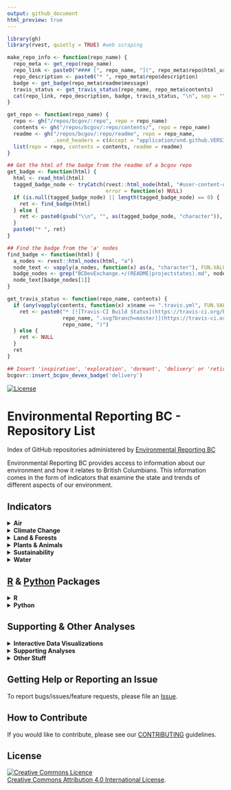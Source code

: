 ```yaml
---
output: github_document
html_preview: true
---
```

<!--
Copyright 2018 Province of British Columbia

Licensed under the Apache License, Version 2.0 (the "License");
you may not use this file except in compliance with the License.
You may obtain a copy of the License at

http://www.apache.org/licenses/LICENSE-2.0

Unless required by applicable law or agreed to in writing, software distributed under the License is distributed on an "AS IS" BASIS,
WITHOUT WARRANTIES OR CONDITIONS OF ANY KIND, either express or implied.
See the License for the specific language governing permissions and limitations under the License.
-->

<!-- README.md is generated from README.Rmd. Please edit that file and re-knit-->

```r
library(gh)
library(rvest, quietly = TRUE) #web scraping

make_repo_info <- function(repo_name) {
  repo_meta <- get_repo(repo_name)
  repo_link <- paste0("#### [", repo_name, "](", repo_meta$repo$html_url, ")")
  repo_description <- paste0("* ", repo_meta$repo$description)
  badge <- get_badge(repo_meta$readme$message)
  travis_status <- get_travis_status(repo_name, repo_meta$contents)
  cat(repo_link, repo_description, badge, travis_status, "\n", sep = "\n")
}

get_repo <- function(repo_name) {
  repo <- gh("/repos/bcgov/:repo", repo = repo_name)
  contents <- gh("/repos/bcgov/:repo/contents/", repo = repo_name)
  readme <- gh("/repos/bcgov/:repo/readme", repo = repo_name,
               .send_headers = c(Accept = "application/vnd.github.VERSION.html"))
  list(repo = repo, contents = contents, readme = readme)           
}

## Get the html of the badge from the readme of a bcgov repo
get_badge <- function(html) {
  html <- read_html(html)
  tagged_badge_node <- tryCatch(rvest::html_node(html, "#user-content-devex-badge"), 
                                error = function(e) NULL)
  if (is.null(tagged_badge_node) || length(tagged_badge_node) == 0) {
    ret <- find_badge(html)
  } else {
    ret <- paste0(gsub("\\n", "", as(tagged_badge_node, "character")), collapse = "")
  }
  paste0("* ", ret)
}

## Find the badge from the 'a' nodes
find_badge <- function(html) {
  a_nodes <- rvest::html_nodes(html, "a")
  node_text <- vapply(a_nodes, function(x) as(x, "character"), FUN.VALUE = character(1))
  badge_nodes <- grep("BCDevExchange.+/(README|projectstates).md", node_text)
  node_text[badge_nodes[1]]
}

get_travis_status <- function(repo_name, contents) {
  if (any(vapply(contents, function(x) x$name == ".travis.yml", FUN.VALUE = logical(1)))) {
    ret <- paste0("* [![Travis-CI Build Status](https://travis-ci.org/bcgov/", 
                  repo_name, ".svg?branch=master)](https://travis-ci.org/bcgov/",
                  repo_name, ")")
  } else {
    ret <- NULL
  }
  ret
}

```

```r
## Insert 'inspiration', 'exploration', 'dormant', 'delivery' or 'retired'
bcgovr::insert_bcgov_devex_badge('delivery')
```
[![License](https://img.shields.io/badge/License-Apache%202.0-blue.svg)](https://opensource.org/licenses/Apache-2.0)

# Environmental Reporting BC - Repository List
Index of GitHub repositories administered by [Environmental Reporting BC](http://www2.gov.bc.ca/gov/content?id=FF80E0B985F245CEA62808414D78C41B)

Environmental Reporting BC provides access to information about our environment and how it relates to British Columbians. This information comes in the form of indicators that examine the state and trends of different aspects of our environment.

## Indicators

<details><summary><strong>Air</strong></summary>

```r
air_indicators <- c("ozone-caaqs-indicator",
                    "pm25-caaqs-indicator"
)
invisible(lapply(air_indicators, make_repo_info))
```

</details>

<details><summary><strong>Climate Change</strong></summary>

```r
cc_indicators <- c(
  "climate-change-indicators-2015"
)
invisible(lapply(cc_indicators, make_repo_info))
```

</details>

<details><summary><strong>Land & Forests</strong></summary>

```r
land_indicators <- c(
  "land-designations-indicator",
  "protected-lands-and-waters-indicator",
  "roadless-areas-indicator",
  "forest-management-indicators"
)
invisible(lapply(land_indicators, make_repo_info))
```

</details>

<details><summary><strong>Plants & Animals</strong></summary>

```r
pa_indicators <- c(
  "invasive-species-indicator"
)
invisible(lapply(pa_indicators, make_repo_info))
```

</details>


<details><summary><strong>Sustainability</strong></summary>

```r
susty_indicators <- c("bc-population-indicator",
                      "ghg-emissions-indicator", 
                      "msw-disposal-indicator",
                      "tire-recycling-indicator"
)
invisible(lapply(susty_indicators, make_repo_info))
```

</details>


<details><summary><strong>Water</strong></summary>

```r
water_indicators <- c("groundwater-levels-indicator"
)
invisible(lapply(water_indicators, make_repo_info))
```

</details>

<!--
```r
indicators <- c("bc-population-indicator",
"climate-change-indicators-2015",
"ghg-emissions-indicator", 
"groundwater-levels-indicator",
"invasive-species-indicator",
"land-designations-indicator",
"msw-disposal-indicator",
"ozone-caaqs-indicator",
"pm25-caaqs-indicator",
"protected-lands-and-waters-indicator",
"tire-recycling-indicator"
)
invisible(lapply(indicators, make_repo_info))
```
-->



## [R](http://www.r-project.org) & [Python](https://www.python.org/) Packages

<details><summary><strong>R</strong></summary>

```r
rpackages <- c( "bcgovr",
                "bcgroundwater",
                "bcmaps",
                "bcmaps.rdata",
                "canwqdata", 
                "cccharts",
                "envreportutils",
                "rcaaqs",
                "rems",
                "wqbc",
                "wqindex"
)
invisible(lapply(rpackages, make_repo_info))
```

</details>

<details><summary><strong>Python</strong></summary>

```r
pypackages <- c( 
  "designatedlands"
)
invisible(lapply(pypackages, make_repo_info))
```

</details>

<!--
```r
rpackages <- c( "bcgovr",
"bcgroundwater",
"bcmaps",
"bcmaps.rdata",
"canwqdata", 
"cccharts",
"designatedlands",
"envreportutils",
"rcaaqs",
"rems",
"wqbc",
"wqindex"
)
invisible(lapply(rpackages, make_repo_info))
```
-->

## Supporting & Other Analyses

<details><summary><strong>Interactive Data Visualizations</strong></summary>

```r
int_tools <- c("land-designations-shinyapp")
invisible(lapply(int_tools, make_repo_info))
```

</details>


<details><summary><strong>Supporting Analyses</strong></summary>

```r
analyses <- c(
  "bc-raster-roads"
)
invisible(lapply(analyses, make_repo_info))
```

</details>

<details><summary><strong>Other Stuff</strong></summary>

```r
analyses <- c("envreportbc-snippets"
)
invisible(lapply(analyses, make_repo_info))
```

</details>

## Getting Help or Reporting an Issue

To report bugs/issues/feature requests, please file an [Issue](https://github.com/bcgov/EnvReportBC/issues).

## How to Contribute

If you would like to contribute, please see our [CONTRIBUTING](CONTRIBUTING.md) guidelines.


## License
<a rel="license" href="http://creativecommons.org/licenses/by/4.0/"><img alt="Creative Commons Licence" style="border-width:0" src="https://i.creativecommons.org/l/by/4.0/80x15.png" /></a><br /><a rel="license" href="http://creativecommons.org/licenses/by/4.0/">Creative Commons Attribution 4.0 International License</a>.
